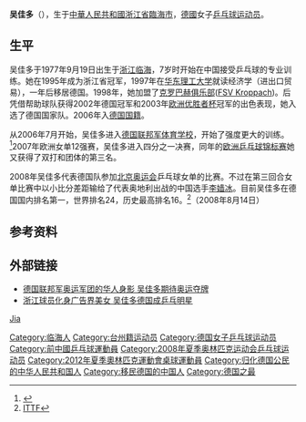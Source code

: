 {{noteTA|G1=Table Tennis}}
{{Infobox 乒乓球
| playername = 吴佳多
| image = Jiaduo Wu bei der Olympiaeinkleidung 2012 in Mainz.jpg
| imagesize = 
| caption = 
| fullname =
| nicknames =
| nationality ={{GER}}
| residence =
| deathdate =
| deathplace =
| playingstyle=
| equipment =
| hrank=
| club = 
| birthdate ={{birth date and age|1977|9|19}}
| birthplace ={{CHN}}[[浙江省|浙江省]][[临海市|临海市]]
| height = 
| weight = 
| medaltemplates =
{{MedalSport | 女子[[乒乓球|乒乓球]]}}
{{MedalCountry|{{GER}}}}
{{MedalCompetition|[[世界乒乓球锦标赛|世界乒乓球锦标赛]]}}
{{MedalBronze|[[2010年世界乒乓球团体锦标赛|2010年 莫斯科]]|女子團體}}
}}
'''吴佳多'''（{{bd|1977年|9月19日|||W吳}}），生于[[中華人民共和國|中華人民共和國]][[浙江省|浙江省]][[臨海市|臨海市]]，[[德國|德國]]女子[[乒乓球|乒乓球]][[运动员|运动员]]。

== 生平 ==
吴佳多于1977年9月19日出生于[[浙江|浙江]][[临海|临海]]，7岁时开始在中国接受乒乓球的专业训练。她在1995年成为浙江省冠军，1997年在[[华东理工大学|华东理工大学]]就读经济学（进出口贸易），一年后移居德国。1998年，她加盟了[[克罗巴赫俱乐部|克罗巴赫俱乐部]]([[FSV_Kroppach|FSV Kroppach]])。后凭借帮助球队获得2002年德国冠军和2003年[[欧洲优胜者杯|欧洲优胜者杯]]冠军的出色表现，她入选了德国国家队。2006年入[[德国国籍|德国国籍]]。

从2006年7月开始，吴佳多进入[[德国联邦军体育学校|德国联邦军体育学校]]，开始了强度更大的训练。<ref>{{Cite web |url=http://2008.sina.com.cn/zq/tt/2008-04-16/104469362.shtml |title=存档副本 |accessdate=2008-08-19 |archive-date=2016-03-04 |archive-url=https://web.archive.org/web/20160304192458/http://2008.sina.com.cn/zq/tt/2008-04-16/104469362.shtml |dead-url=no }}</ref>2007年欧洲女单12强赛，吴佳多进入四分之一决赛，同年的[[欧洲乒乓球锦标赛|欧洲乒乓球锦标赛]]她又获得了双打和团体的第三名。

2008年吴佳多代表德国队参加[[2008年夏季奥林匹克运动会|北京奥运会]]乒乓球女单的比赛。不过在第三回合女单比赛中以小比分差距输给了代表奥地利出战的中国选手[[李嫱冰|李嫱冰]]。目前吴佳多在德国国内排名第一，世界排名24，历史最高排名16。<ref>[http://www.ittfranking.com/cgi-bin/ttplayer.cgi?number=110213&lang=0&format=summary/ ITTF]</ref>（2008年8月14日）

== 参考资料 ==
{{reflist|2}}

== 外部链接 ==
* [https://web.archive.org/web/20160304192458/http://2008.sina.com.cn/zq/tt/2008-04-16/104469362.shtml 德国联邦军奥运军团的华人身影 吴佳多期待奥运夺牌]
* [https://web.archive.org/web/20080207172946/http://zhuanti.sports.cn/tablet49/haiwai/2007-05-24/1151510.html 浙江球员化身广告界美女 吴佳多德国成乒乓明星]

{{欧洲乒乓球锦标赛女子单打冠军}}
{{欧洲乒乓球锦标赛女子团体冠军}}

{{Authority control}}
{{DEFAULTSORT:Wu吴}}
[[category:吴姓|Jia]]
[[Category:临海人|Category:临海人]]
[[Category:台州籍运动员|Category:台州籍运动员]]
[[Category:德国女子乒乓球运动员|Category:德国女子乒乓球运动员]]
[[Category:前中國乒乓球運動員|Category:前中國乒乓球運動員]]
[[Category:2008年夏季奥林匹克运动会乒乓球运动员|Category:2008年夏季奥林匹克运动会乒乓球运动员]]
[[Category:2012年夏季奧林匹克運動會桌球運動員|Category:2012年夏季奧林匹克運動會桌球運動員]]
[[Category:归化德国公民的中华人民共和国人|Category:归化德国公民的中华人民共和国人]]
[[Category:移民德国的中国人|Category:移民德国的中国人]]
[[Category:德国之最|Category:德国之最]]
